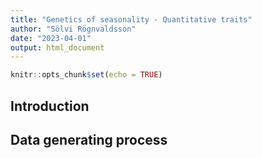 ```yaml
---
title: "Genetics of seasonality - Quantitative traits"
author: "Sölvi Rögnvaldsson"
date: "2023-04-01"
output: html_document
---
```


```r
knitr::opts_chunk$set(echo = TRUE)
```

## Introduction

## Data generating process 
